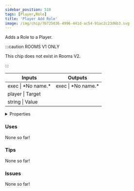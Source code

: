 ```yaml
---
sidebar_position: 510
tags: [Player,Role]
title: 'Player Add Role'
image: /img/chip/7b725036-4996-441d-ac54-91ac2c23d6b3.svg
---
```


Adds a Role to a Player.

:::caution ROOMS V1 ONLY
    
This chip does not exist in Rooms V2.

:::


<IChip uuid="7b725036-4996-441d-ac54-91ac2c23d6b3"/>

<table><thead><tr><th>Inputs</th><th>Outputs</th></tr></thead><tbody><tr><td>exec | *No name.*</td><td>exec | *No name.*</td></tr><tr><td>player | Target</td><td /></tr><tr><td>string | Value</td><td /></tr></tbody></table>

<details>
  <summary>Properties</summary>
  <div>
    <div>
    <table>
      <tbody>
        <tr>
          <td>Is beta required?</td>
          <td>No</td>
        </tr>
        <tr>
          <td>Is chip a trolling risk?</td>
          <td>No</td>
        </tr>
        <tr>
          <td>Is chip a role assignment risk?</td>
          <td>Yes</td>
        </tr>
        <tr>
          <td>Chip UUID</td>
          <td>7b725036-4996-441d-ac54-91ac2c23d6b3</td>
        </tr>
        <tr>
          <td>Room availability</td>
          <td>Rooms V1 only</td>
        </tr>
      </tbody>
    </table>
    </div>
  </div>
</details>

### Uses

None so far!

### Tips

None so far!

### Issues

None so far!